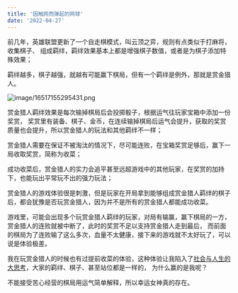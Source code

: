 ```yaml
---
title: '因触网而弹起的网球'
date: '2022-04-27'
---
```


前几年，英雄联盟更新了一个自走棋模式，叫云顶之弈，规则有点类似于打麻将，收集棋子、
组成羁绊，羁绊效果基本上都是增强棋子数值，或者是为棋子添加特殊效果；

羁绊越多，棋子越强，就越有可能赢下棋局，但有一个羁绊是例外，那就是赏金猎人。

![image/16517155295431.png](/image/lol.png)

赏金猎人羁绊效果是每次输掉棋局后会投掷骰子，根据运气往玩家宝箱中添加一份奖赏，
奖赏里有装备、棋子、金币，在连续输掉棋局后运气会提升，获取的奖赏质量也会提升，所以赏金猎人的玩法和其他羁绊不一样；

赏金猎人需要在保证不被淘汰的情况下，尽可能连败，在宝箱奖赏足够后，赢下一局收取奖赏，简称为收菜；

成功收菜后，赏金猎人的实力会追平甚至远超游戏中的其他玩家，在奖赏的加持下，也能玩出平常玩不出的强力玩法；

赏金猎人的游戏体验很是刺激，但是玩家在开局拿到能够组成赏金猎人羁绊的棋子后，都会犹豫是否玩赏金猎人，因为并不是所有的赏金猎人都能成功收菜。

游戏里，可能会出现多个玩赏金猎人羁绊的玩家，对局有输赢，赢下棋局的一方，赏金猎人的连败就被中断了，此时的奖赏不足以支持赏金猎人走到最后，
而前面的棋局为了连败输了这么多次，血量不太健康，接下来的游戏就不太好玩了，可以说是体验极差。

我在玩赏金猎人的时候也有过提前收菜的体验，这种体验让我陷入了[社会与人生的大思考](https://www.baidu.com/s?ie=UTF-8&wd=%E4%BB%8A%E5%A4%A9%E4%B8%AD%E5%8D%88%E5%90%83%E4%BB%80%E4%B9%88)，大家的羁绊、棋子、甚至站位都是一样的，
为什么赢的是我呢？

不能接受苦心经营的棋局用运气简单解释，所以幸运女神真的存在。
